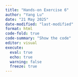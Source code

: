 ```yaml
---
title: "Hands-on Exercise 6"
author: "Yang Lu"
date: "21 May 2025"
date-modified: "last-modified"
format: html
code-fold: true
code-summary: "Show the code"
editor: visual
execute: 
  eval: true  
  echo: true  
  warning: false 
  freeze: true 
---
```

